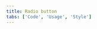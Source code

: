```yaml
---
title: Radio button
tabs: ['Code', 'Usage', 'Style']
---
```


<ComponentCode
    name="Radio button"
    component="radio-button"
    variation="radio-button"
    hasReactVersion
    hasVueVersion="radiobutton--default"
    codepen="MRyjOR"
    >
</ComponentCode>
<ComponentCode
    name="Radio button horizontal group"
    component="radio-button"
    variation="radio-button--horizontal-bottom"
    hasReactVersion
    hasVueVersion="radiobutton--default"
    codepen="MRyjOR"
    >
</ComponentCode>
<ComponentCode
    name="Radio button horizontal group left"
    component="radio-button"
    variation="radio-button--horizontal-left"
    hasReactVersion
    codepen="qwZaoZ"
    >
</ComponentCode>
<ComponentCode
    name="Radio button vertical group"
    component="radio-button"
    variation="radio-button--vertical"
    hasReactVersion
    codepen="BEKLVx"
    >
</ComponentCode>
<ComponentCode
    name="Radio button vertical group left"
    component="radio-button"
    variation="radio-button--vertical-left"
    hasReactVersion
    codepen="wZGzxX"
    >
</ComponentCode>
<ComponentDocs component="radio-button" ></ComponentDocs>
